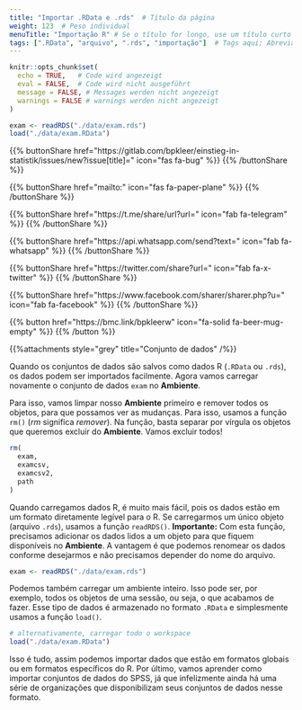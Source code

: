 ```yaml
---
title: "Importar .RData e .rds"  # Título da página
weight: 123  # Peso individual
menuTitle: "Importação R" # Se o título for longo, use um título curto aqui
tags: [".RData", "arquivo", ".rds", "importação"]  # Tags aqui; Abreviação do que acontece na página
---
```


```r
knitr::opts_chunk$set(
  echo = TRUE,   # Code wird angezeigt
  eval = FALSE,  # Code wird nicht ausgeführt
  message = FALSE, # Messages werden nicht angezeigt
  warnings = FALSE # warnings werden nicht angezeigt
)

exam <- readRDS("./data/exam.rds")   
load("./data/exam.RData")
```

{{% buttonShare href=\"https\:\/\/gitlab.com\/bpkleer\/einstieg-in-statistik\/issues\/new?issue[title]=\" icon=\"fas fa-bug\" %}} {{% /buttonShare %}} 

{{% buttonShare href=\"mailto\:\" icon=\"fas fa-paper-plane\" %}} {{% /buttonShare %}}

{{% buttonShare href=\"https\:\/\/t.me\/share\/url?url=\" icon=\"fab fa-telegram\" %}} {{% /buttonShare %}}

{{% buttonShare href=\"https\:\/\/api.whatsapp.com\/send?text=\" icon=\"fab fa-whatsapp\" %}} {{% /buttonShare %}}

{{% buttonShare href=\"https\:\/\/twitter.com\/share?url=\" icon=\"fab fa-x-twitter\" %}} {{% /buttonShare %}}

{{% buttonShare href=\"https\:\/\/www.facebook.com\/sharer\/sharer.php?u=\" icon=\"fab fa-facebook\" %}} {{% /buttonShare %}}

{{% button href=\"https\:\/\/bmc.link\/bpkleerw\" icon=\"fa-solid fa-beer-mug-empty\" %}} {{% /button %}}

{{%attachments style=\"grey\" title=\"Conjunto de dados\" /%}}

Quando os conjuntos de dados são salvos como dados R (`.RData` ou `.rds`), os dados podem ser importados facilmente. Agora vamos carregar novamente o conjunto de dados `exam` no **Ambiente**.

Para isso, vamos limpar nosso **Ambiente** primeiro e remover todos os objetos, para que possamos ver as mudanças. Para isso, usamos a função `rm()` (*rm* significa *remover*). Na função, basta separar por vírgula os objetos que queremos excluir do **Ambiente**. Vamos excluir todos!

```r
rm(
  exam, 
  examcsv, 
  examcsv2, 
  path
)
```

Quando carregamos dados R, é muito mais fácil, pois os dados estão em um formato diretamente legível para o R. 
Se carregarmos um único objeto (arquivo `.rds`), usamos a função `readRDS()`. **Importante:** Com esta função, precisamos adicionar os dados lidos a um objeto para que fiquem disponíveis no **Ambiente**. A vantagem é que podemos renomear os dados conforme desejarmos e não precisamos depender do nome do arquivo. 
```r
exam <- readRDS("./data/exam.rds")
```

Podemos também carregar um ambiente inteiro. Isso pode ser, por exemplo, todos os objetos de uma sessão, ou seja, o que acabamos de fazer. Esse tipo de dados é armazenado no formato `.RData` e simplesmente usamos a função `load()`.

```r
# alternativamente, carregar todo o workspace
load("./data/exam.RData")
```

Isso é tudo, assim podemos importar dados que estão em formatos globais ou em formatos específicos do R. Por último, vamos aprender como importar conjuntos de dados do SPSS, já que infelizmente ainda há uma série de organizações que disponibilizam seus conjuntos de dados nesse formato. 


